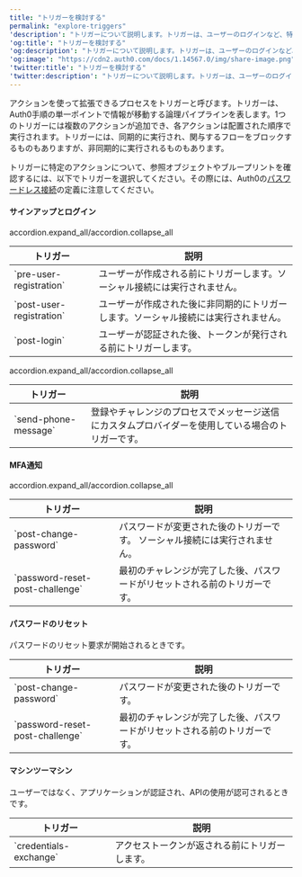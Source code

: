 ---
title: "トリガーを検討する"
permalink: "explore-triggers"
'description': "トリガーについて説明します。トリガーは、ユーザーのログインなど、特定の操作が実行時に発生したときに、アクションを自動的に呼び出すイベントです。"
'og:title': "トリガーを検討する"
'og:description': "トリガーについて説明します。トリガーは、ユーザーのログインなど、特定の操作が実行時に発生したときに、アクションを自動的に呼び出すイベントです。"
'og:image': "https://cdn2.auth0.com/docs/1.14567.0/img/share-image.png"
'twitter:title': "トリガーを検討する"
'twitter:description': "トリガーについて説明します。トリガーは、ユーザーのログインなど、特定の操作が実行時に発生したときに、アクションを自動的に呼び出すイベントです。"
---

アクションを使って拡張できるプロセスをトリガーと呼びます。トリガーは、Auth0手順の単一ポイントで情報が移動する論理パイプラインを表します。1つのトリガーには複数のアクションが追加でき、各アクションは配置された順序で実行されます。トリガーには、同期的に実行され、関与するフローをブロックするものもありますが、非同期的に実行されるものもあります。

トリガーに特定のアクションについて、参照オブジェクトやブループリントを確認するには、以下でトリガーを選択してください。その際には、Auth0の[パスワードレス接続](/ja-jp/authenticate/passwordless)の定義に注意してください。

#### サインアップとログイン

accordion.expand_all/accordion.collapse_all

<Accordion title="サインアップとログイン ユーザーをデータベース接続やパスワードレス接続に追加するときです。">

<table class="table"><thead>
<tr>
<th>トリガー</th>
<th>説明</th>
</tr>
</thead>
<tbody>
<tr>
<td>`pre-user-registration`</td>
<td>ユーザーが作成される前にトリガーします。ソーシャル接続には実行されません。</td>
</tr>
<tr>
<td>`post-user-registration`</td>
<td>ユーザーが作成された後に非同期的にトリガーします。ソーシャル接続には実行されません。</td>
</tr>
<tr>
<td>`post-login`</td>
<td>ユーザーが認証された後、トークンが発行される前にトリガーします。</td>
</tr>
</tbody>
</table>

</Accordion>

accordion.expand_all/accordion.collapse_all

<Accordion title="MFA通知 SMSを多要素認証（MFA）の1要素として使用するか、カスタムプロバイダーを構成するときです。">

<table class="table"><thead>
<tr>
<th>トリガー</th>
<th>説明</th>
</tr>
</thead>
<tbody>
<tr>
<td>`send-phone-message`</td>
<td>登録やチャレンジのプロセスでメッセージ送信にカスタムプロバイダーを使用している場合のトリガーです。</td>
</tr>
</tbody>
</table>

</Accordion>

#### MFA通知

accordion.expand_all/accordion.collapse_all

<Accordion title="パスワードのリセット パスワードのリセット要求が開始されるときです。">

<table class="table"><thead>
<tr>
<th>トリガー</th>
<th>説明</th>
</tr>
</thead>
<tbody>
<tr>
<td>`post-change-password`</td>
<td>パスワードが変更された後のトリガーです。  ソーシャル接続には実行されません。</td>
</tr>
<tr>
<td>`password-reset-post-challenge`</td>
<td>最初のチャレンジが完了した後、パスワードがリセットされる前のトリガーです。</td>
</tr>
</tbody>
</table>

</Accordion>

#### パスワードのリセット

パスワードのリセット要求が開始されるときです。

<table class="table"><thead>
<tr>
<th>トリガー</th>
<th>説明</th>
</tr>
</thead>
<tbody>
<tr>
<td>`post-change-password`</td>
<td>パスワードが変更された後のトリガーです。</td>
</tr>
<tr>
<td>`password-reset-post-challenge`</td>
<td>最初のチャレンジが完了した後、パスワードがリセットされる前のトリガーです。</td>
</tr>
</tbody>
</table>

#### マシンツーマシン

ユーザーではなく、アプリケーションが認証され、APIの使用が認可されるときです。

<table class="table"><thead>
<tr>
<th>トリガー</th>
<th>説明</th>
</tr>
</thead>
<tbody>
<tr>
<td>`credentials-exchange`</td>
<td>アクセストークンが返される前にトリガーします。</td>
</tr>
</tbody>
</table>